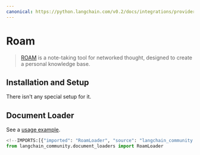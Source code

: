 ```yaml
---
canonical: https://python.langchain.com/v0.2/docs/integrations/providers/roam/
---
```


# Roam

> [ROAM](https://roamresearch.com/) is a note-taking tool for networked thought, designed to create a personal knowledge base.

## Installation and Setup

There isn't any special setup for it.

## Document Loader

See a [usage example](/docs/integrations/document_loaders/roam).

```python
<!--IMPORTS:[{"imported": "RoamLoader", "source": "langchain_community.document_loaders", "docs": "https://api.python.langchain.com/en/latest/document_loaders/langchain_community.document_loaders.roam.RoamLoader.html", "title": "Roam"}]-->
from langchain_community.document_loaders import RoamLoader
```